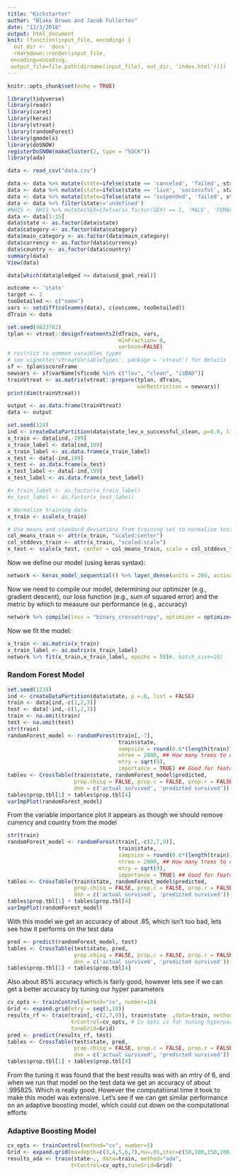 ```yaml
---
title: "Kickstarter"
author: "Blake Brown and Jacob Fullerton"
date: "12/3/2018"
output: html_document
knit: (function(input_file, encoding) {
  out_dir <- 'docs';
  rmarkdown::render(input_file,
 encoding=encoding,
 output_file=file.path(dirname(input_file), out_dir, 'index.html'))})
---
```


```r
knitr::opts_chunk$set(echo = TRUE)
```



```r
library(tidyverse)
library(readr)
library(caret)
library(keras)
library(vtreat)
library(randomForest)
library(gmodels)
library(doSNOW)
registerDoSNOW(makeCluster(2, type = "SOCK"))
library(ada)
```


```r

data <- read_csv("data.csv")

data <- data %>% mutate(state=ifelse(state == 'canceled', 'failed', state))
data <- data %>% mutate(state=ifelse(state == 'live', 'successful', state))
data <- data %>% mutate(state=ifelse(state == 'suspended', 'failed', state))
data <- data %>% filter(state!='undefined')
#NHIS <- NHIS %>% mutate(SEX=ifelse(as.factor(SEX) == 1, 'MALE', 'FEMALE'))
data <- data[1:15]
data$state <- as.factor(data$state)
data$category <- as.factor(data$category)
data$main_category <- as.factor(data$main_category)
data$currency <- as.factor(data$currency)
data$country <- as.factor(data$country)
summary(data)
View(data)

data[which(data$pledged >= data$usd_goal_real)]
```



```r
outcome <- 'state'
target <- 2
tooDetailed <- c("name")
vars <- setdiff(colnames(data), c(outcome, tooDetailed))
dTrain <- data
```





```r
set.seed(4623762)
tplan <- vtreat::designTreatmentsZ(dTrain, vars, 
                                   minFraction= 0,
                                   verbose=FALSE)
# restrict to common varaibles types
# see vignette('vtreatVariableTypes', package = 'vtreat') for details
sf <- tplan$scoreFrame
newvars <- sf$varName[sf$code %in% c("lev", "clean", "isBAD")] 
trainVtreat <- as.matrix(vtreat::prepare(tplan, dTrain, 
                                         varRestriction = newvars))
print(dim(trainVtreat))

```
```r
output <- as.data.frame(trainVtreat)
data <- output

```

```r
set.seed(124)
ind <- createDataPartition(data$state_lev_x_successful_clean, p=0.8, list = FALSE)
x_train <- data[ind,-199]
x_train_label <- data[ind,199]
x_train_label <- as.data.frame(x_train_label)
x_test <- data[-ind,199]
x_test <- as.data.frame(x_test)
x_test_label <- data[-ind,199]
x_test_label <- as.data.frame(x_test_label)

#x_train_label <- as.factor(x_train_label)
#x_test_label <- as.factor(x_test_label)

```




```r

# Normalize training data
x_train <- scale(x_train) 

# Use means and standard deviations from training set to normalize test set
col_means_train <- attr(x_train, "scaled:center") 
col_stddevs_train <- attr(x_train, "scaled:scale")
x_test <- scale(x_test, center = col_means_train, scale = col_stddevs_train)

```

Now we define our model (using keras syntax):

```r
network <- keras_model_sequential() %>% layer_dense(units = 200, activation = "relu", input_shape = dim(x_train)[2]) %>% layer_dense(units = 100, activation = "relu") %>% layer_dense(units = 8, activation = "relu") %>%layer_dense(units = 8, activation = "relu") %>%layer_dense(units = 8, activation = "relu") %>%layer_dense(units = 1, activation = "sigmoid")

```

Now we need to compile our model, determining our optimizer (e.g., gradient descent), our loss function (e.g., sum of squared error) and the metric by which to measure our performance (e.g., accuracy)

```r
network %>% compile(loss = "binary_crossentropy", optimizer = optimizer_adam(lr = 0.0005), metrics = c("binary_accuracy"))

```

Now we fit the model:

```r

x_train <- as.matrix(x_train)
x_train_label <- as.matrix(x_train_label)
network %>% fit(x_train,x_train_label, epochs = 50)#, batch_size=10)

```


### Random Forest Model
```r
set.seed(1234)
ind <- createDataPartition(data$state, p =.8, list = FALSE)
train <- data[ind,-c(1,2,3)]
test <- data[-ind,-c(1,2,3)]
train <- na.omit(train)
test <- na.omit(test)
str(train)
randomForest_model <- randomForest(train[,-7],
                                   train$state, 
                                   sampsize = round(0.6*(length(train))), ## the number of sample size
                                   ntree = 2000, ## How many trees to use
                                   mtry = sqrt(9),
                                   importance = TRUE) ## Good for feature selection
tables <- CrossTable(train$state, randomForest_model$predicted,
                     prop.chisq = FALSE, prop.c = FALSE, prop.r = FALSE,
                     dnn = c('actual survived', 'predicted survived'))
tables$prop.tbl[1] + tables$prop.tbl[4]
varImpPlot(randomForest_model) 
```
From the variable importance plot it appears as though we should remove currency and country from the model
```r
str(train)
randomForest_model <- randomForest(train[,-c(2,7,9)],
                                   train$state, 
                                   sampsize = round(0.6*(length(train))), ## the number of sample size
                                   ntree = 2000, ## How many trees to use
                                   mtry = sqrt(9),
                                   importance = TRUE) ## Good for feature selection
tables <- CrossTable(train$state, randomForest_model$predicted,
                     prop.chisq = FALSE, prop.c = FALSE, prop.r = FALSE,
                     dnn = c('actual survived', 'predicted survived'))
tables$prop.tbl[1] + tables$prop.tbl[4]
varImpPlot(randomForest_model) 
```
With this model we get an accuracy of about .85, which isn't too bad, lets see how it performs on the test data

```r
pred <- predict(randomForest_model, test)
tables <- CrossTable(test$state, pred,
                     prop.chisq = FALSE, prop.c = FALSE, prop.r = FALSE,
                     dnn = c('actual survived', 'predicted survived'))
tables$prop.tbl[1] + tables$prop.tbl[4]
```
Also about 85% accuracy which is fairly good, however lets see if we can get a better accuracy by tuning our hyper parameters

```r
cv_opts <- trainControl(method="cv", number=10)
Grid <- expand.grid(mtry = seq(1,10)) 
results_rf <- train(train[,-c(2,7,9)], train$state  ,data=train, method="rf", 
                    trControl=cv_opts, # Cv opts is for tuning hyperparameteres
                    tuneGrid=Grid)
pred <- predict(results_rf, test)
tables <- CrossTable(test$state, pred,
                     prop.chisq = FALSE, prop.c = FALSE, prop.r = FALSE,
                     dnn = c('actual survived', 'predicted survived'))
tables$prop.tbl[1] + tables$prop.tbl[4]

```
From the tuning it was found that the best results was with an mtry of 6, and when we run that model on the test data we get an accuracy of about .995825. Which is really good. However the computational time it took to make this model was extensive. Let's see if we can get similar performance on an adaptive boosting model, which could cut down on the computational efforts

### Adaptive Boosting Model
```r
cv_opts <- trainControl(method="cv", number=5)
Grid <- expand.grid(maxdepth=c(3,4,5,6,7),nu=.01,iter=c(50,100,150,200))
results_ada <- train(state~., data=train, method="ada",
                    trControl=cv_opts,tuneGrid=Grid)
```

